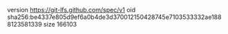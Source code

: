 version https://git-lfs.github.com/spec/v1
oid sha256:be4337e805d9ef6a0b4de3d370012150428745e7103533332ae1888123581339
size 166103
